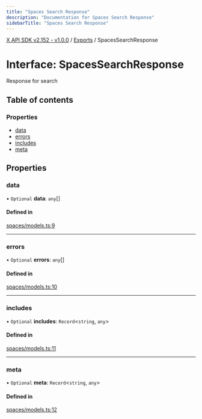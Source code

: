 ```yaml
---
title: "Spaces Search Response"
description: "Documentation for Spaces Search Response"
sidebarTitle: "Spaces Search Response"
---
```


[X API SDK v2.152 - v1.0.0](../README.md) / [Exports](../modules.md) / SpacesSearchResponse

# Interface: SpacesSearchResponse

Response for search

## Table of contents

### Properties

- [data](SpacesSearchResponse.md#data)
- [errors](SpacesSearchResponse.md#errors)
- [includes](SpacesSearchResponse.md#includes)
- [meta](SpacesSearchResponse.md#meta)

## Properties

### data

• `Optional` **data**: `any`[]

#### Defined in

[spaces/models.ts:9](https://github.com/xdevplatform/xdk/blob/ad4172ef5f68f089e0f077a190b271016dd35bf7/xdk/typescript/src/spaces/models.ts#L9)

___

### errors

• `Optional` **errors**: `any`[]

#### Defined in

[spaces/models.ts:10](https://github.com/xdevplatform/xdk/blob/ad4172ef5f68f089e0f077a190b271016dd35bf7/xdk/typescript/src/spaces/models.ts#L10)

___

### includes

• `Optional` **includes**: `Record`\<`string`, `any`\>

#### Defined in

[spaces/models.ts:11](https://github.com/xdevplatform/xdk/blob/ad4172ef5f68f089e0f077a190b271016dd35bf7/xdk/typescript/src/spaces/models.ts#L11)

___

### meta

• `Optional` **meta**: `Record`\<`string`, `any`\>

#### Defined in

[spaces/models.ts:12](https://github.com/xdevplatform/xdk/blob/ad4172ef5f68f089e0f077a190b271016dd35bf7/xdk/typescript/src/spaces/models.ts#L12)
